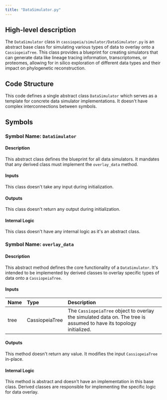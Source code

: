 ```yaml
---
title: "DataSimulator.py"
---
```


## High-level description
The `DataSimulator` class in `cassiopeia/simulator/DataSimulator.py` is an abstract base class for simulating various types of data to overlay onto a `CassiopeiaTree`. This class provides a blueprint for creating simulators that can generate data like lineage tracing information, transcriptomes, or proteomes, allowing for in silico exploration of different data types and their impact on phylogenetic reconstruction.

## Code Structure
This code defines a single abstract class `DataSimulator` which serves as a template for concrete data simulator implementations. It doesn't have complex interconnections between symbols.

## Symbols
### Symbol Name: `DataSimulator`
#### Description
This abstract class defines the blueprint for all data simulators. It mandates that any derived class must implement the `overlay_data` method.

#### Inputs
This class doesn't take any input during initialization.

#### Outputs
This class doesn't return any output during initialization.

#### Internal Logic
This class doesn't have any internal logic as it's an abstract class.

### Symbol Name: `overlay_data`
#### Description
This abstract method defines the core functionality of a `DataSimulator`. It's intended to be implemented by derived classes to overlay specific types of data onto a `CassiopeiaTree`.

#### Inputs
| Name | Type | Description |
|:-----|:-----|:------------|
| tree | CassiopeiaTree | The `CassiopeiaTree` object to overlay the simulated data on. The tree is assumed to have its topology initialized. |

#### Outputs
This method doesn't return any value. It modifies the input `CassiopeiaTree` in-place.

#### Internal Logic
This method is abstract and doesn't have an implementation in this base class. Derived classes are responsible for implementing the specific logic for data overlay.
